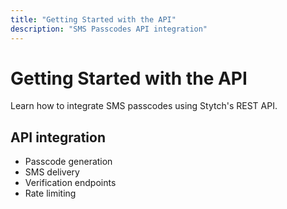 ```yaml
---
title: "Getting Started with the API"
description: "SMS Passcodes API integration"
---
```


# Getting Started with the API

Learn how to integrate SMS passcodes using Stytch's REST API.

## API integration

- Passcode generation
- SMS delivery
- Verification endpoints
- Rate limiting
